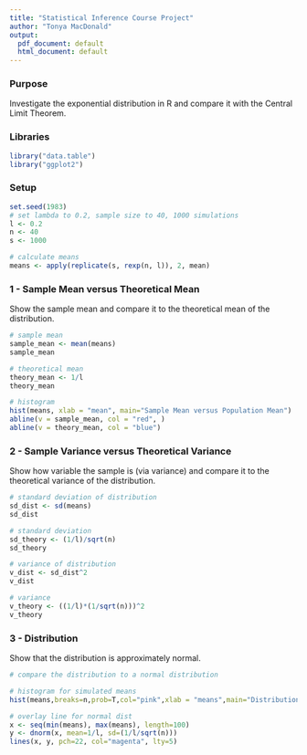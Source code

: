 ```yaml
---
title: "Statistical Inference Course Project"
author: "Tonya MacDonald"
output:
  pdf_document: default
  html_document: default
---
```


### Purpose

Investigate the exponential distribution in R and compare it with the Central Limit Theorem. 

### Libraries

```r
library("data.table")
library("ggplot2")
```

### Setup

```r
set.seed(1983)
# set lambda to 0.2, sample size to 40, 1000 simulations
l <- 0.2
n <- 40
s <- 1000

# calculate means
means <- apply(replicate(s, rexp(n, l)), 2, mean)
```



### 1 - Sample Mean versus Theoretical Mean

Show the sample mean and compare it to the theoretical mean of the distribution.

```r
# sample mean
sample_mean <- mean(means)
sample_mean
```

```r
# theoretical mean
theory_mean <- 1/l
theory_mean
```

```r
# histogram
hist(means, xlab = "mean", main="Sample Mean versus Population Mean")
abline(v = sample_mean, col = "red", )
abline(v = theory_mean, col = "blue")
```



### 2 - Sample Variance versus Theoretical Variance

Show how variable the sample is (via variance) and compare it to the theoretical variance of the distribution.

```r
# standard deviation of distribution
sd_dist <- sd(means)
sd_dist
```

```r
# standard deviation 
sd_theory <- (1/l)/sqrt(n)
sd_theory
```

```r
# variance of distribution
v_dist <- sd_dist^2
v_dist
```

```r
# variance
v_theory <- ((1/l)*(1/sqrt(n)))^2
v_theory
```



### 3 - Distribution

Show that the distribution is approximately normal.

```r
# compare the distribution to a normal distribution

# histogram for simulated means
hist(means,breaks=n,prob=T,col="pink",xlab = "means",main="Distribution",ylab="density")

# overlay line for normal dist
x <- seq(min(means), max(means), length=100)
y <- dnorm(x, mean=1/l, sd=(1/l/sqrt(n)))
lines(x, y, pch=22, col="magenta", lty=5)
```


